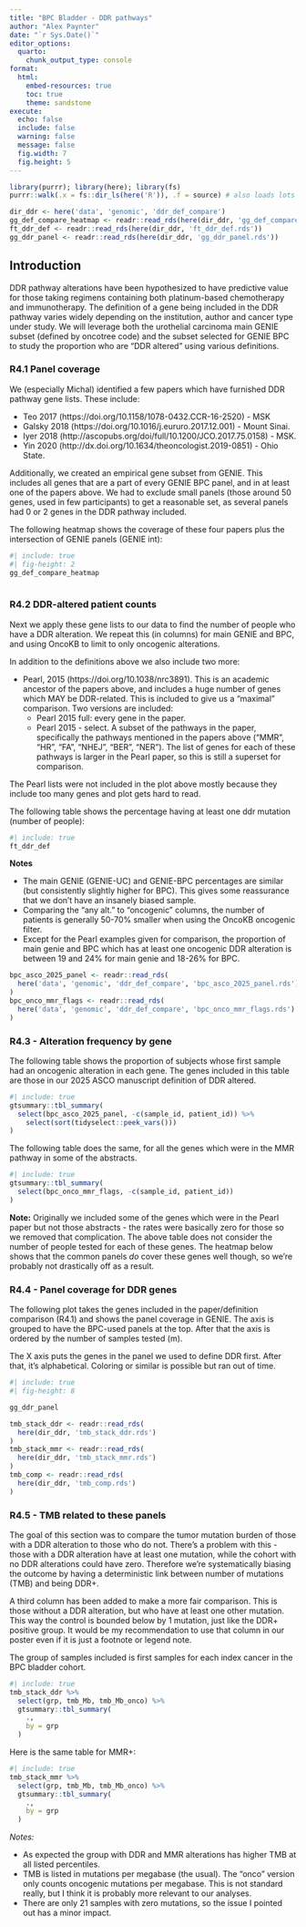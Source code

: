 ```yaml
---
title: "BPC Bladder - DDR pathways"
author: "Alex Paynter"
date: "`r Sys.Date()`"
editor_options:
  quarto:
    chunk_output_type: console
format:
  html:
    embed-resources: true
    toc: true
    theme: sandstone 
execute:
  echo: false
  include: false
  warning: false
  message: false
  fig.width: 7
  fig.height: 5
---
```


```r
library(purrr); library(here); library(fs)
purrr::walk(.x = fs::dir_ls(here('R')), .f = source) # also loads lots of packages.
```

```r
dir_ddr <- here('data', 'genomic', 'ddr_def_compare')
gg_def_compare_heatmap <- readr::read_rds(here(dir_ddr, 'gg_def_compare_heatmap.rds'))
ft_ddr_def <- readr::read_rds(here(dir_ddr, 'ft_ddr_def.rds'))
gg_ddr_panel <- readr::read_rds(here(dir_ddr, 'gg_ddr_panel.rds'))

```

## Introduction

DDR pathway alterations have been hypothesized to have predictive value for those taking regimens containing both platinum-based chemotherapy and immunotherapy.  The definition of a gene being included in the DDR pathway varies widely depending on the institution, author and cancer type under study.  We will leverage both the urothelial carcinoma main GENIE subset (defined by oncotree code) and the subset selected for GENIE BPC to study the proportion who are "DDR altered" using various definitions.

### R4.1 Panel coverage

We (especially Michal) identified a few papers which have furnished DDR pathway gene lists.  These include:

- Teo 2017 (https://doi.org/10.1158/1078-0432.CCR-16-2520) - MSK
- Galsky 2018 (https://doi.org/10.1016/j.eururo.2017.12.001) - Mount Sinai.
- Iyer 2018 (http://ascopubs.org/doi/full/10.1200/JCO.2017.75.0158) - MSK.
- Yin 2020 (http://dx.doi.org/10.1634/theoncologist.2019-0851) - Ohio State.

Additionally, we created an empirical gene subset from GENIE.  This includes all genes that are a part of every GENIE BPC panel, and in at least one of the papers above.  We had to exclude small panels (those around 50 genes, used in few participants) to get a reasonable set, as several panels had 0 or 2 genes in the DDR pathway included.

The following heatmap shows the coverage of these four papers plus the intersection of GENIE panels (GENIE int):

```r
#| include: true
#| fig-height: 2
gg_def_compare_heatmap  
  

```

### R4.2 DDR-altered patient counts

Next we apply these gene lists to our data to find the number of people who have a DDR alteration.  We repeat this (in columns) for main GENIE and BPC, and using OncoKB to limit to only oncogenic alterations.

In addition to the definitions above we also include two more:

- Pearl, 2015 (https://doi.org/10.1038/nrc3891).  This is an academic ancestor of the papers above, and includes a huge number of genes which MAY be DDR-related.  This is included to give us a "maximal" comparison.  Two versions are included:
  - Pearl 2015 full:  every gene in the paper.
  - Pearl 2015 - select.  A subset of the pathways in the paper, specifically the pathways mentioned in the papers above ("MMR", "HR", "FA", "NHEJ", "BER", "NER").  The list of genes for each of these pathways is larger in the Pearl paper, so this is still a superset for comparison.

The Pearl lists were not included in the plot above mostly because they include too many genes and plot gets hard to read.

The following table shows the percentage having at least one ddr mutation (number of people):

```r
#| include: true
ft_ddr_def
```

**Notes**

- The main GENIE (GENIE-UC) and GENIE-BPC percentages are similar (but consistently slightly higher for BPC).  This gives some reassurance that we don't have an insanely biased sample.
- Comparing the "any alt." to "oncogenic" columns, the number of patients is generally 50-70% smaller when using the OncoKB oncogenic filter. 
- Except for the Pearl examples given for comparison, the proportion of main genie and BPC which has at least one oncogenic DDR alteration is between 19 and 24% for main genie and 18-26% for BPC.






```r
bpc_asco_2025_panel <- readr::read_rds(
  here('data', 'genomic', 'ddr_def_compare', 'bpc_asco_2025_panel.rds')
)
bpc_onco_mmr_flags <- readr::read_rds(
  here('data', 'genomic', 'ddr_def_compare', 'bpc_onco_mmr_flags.rds')
)
```


### R4.3 - Alteration frequency by gene

The following table shows the proportion of subjects whose first sample had an oncogenic alteration in each gene.  The genes included in this table are those in our 2025 ASCO manuscript definition of DDR altered.

```r
#| include: true
gtsummary::tbl_summary(
  select(bpc_asco_2025_panel, -c(sample_id, patient_id)) %>%
    select(sort(tidyselect::peek_vars()))
)
```

The following table does the same, for all the genes which were in the MMR pathway in some of the abstracts.

```r
#| include: true
gtsummary::tbl_summary(
  select(bpc_onco_mmr_flags, -c(sample_id, patient_id))
)
```

**Note:** Originally we included some of the genes which were in the Pearl paper but not those abstracts - the rates were basically zero for those so we removed that complication.  The above table does not consider the number of people tested for each of these genes.  The heatmap below shows that the common panels *do* cover these genes well though, so we're probably not drastically off as a result.









### R4.4 - Panel coverage for DDR genes

The following plot takes the genes included in the paper/definition comparison (R4.1) and shows the panel coverage in GENIE.  The axis is grouped to have the BPC-used panels at the top.  After that the axis is ordered by the number of samples tested (m).

The X axis puts the genes in the panel we used to define DDR first.  After that, it's alphabetical.  Coloring or similar is possible but ran out of time.

```r
#| include: true
#| fig-height: 8

gg_ddr_panel
```




```r
tmb_stack_ddr <- readr::read_rds(
  here(dir_ddr, 'tmb_stack_ddr.rds')
)
tmb_stack_mmr <- readr::read_rds(
  here(dir_ddr, 'tmb_stack_mmr.rds')
)
tmb_comp <- readr::read_rds(
  here(dir_ddr, 'tmb_comp.rds')
)

```


### R4.5 - TMB related to these panels

The goal of this section was to compare the tumor mutation burden of those with a DDR alteration to those who do not.  There's a problem with this - those with a DDR alteration have at least one mutation, while the cohort with no DDR alterations could have zero.  Therefore we're systematically biasing the outcome by having a deterministic link between number of mutations (TMB) and being DDR+.

A third column has been added to make a more fair comparison.  This is those without a DDR alteration, but who have at least one other mutation.  This way the control is bounded below by 1 mutation, just like the DDR+ positive group.  It would be my recommendation to use that column in our poster even if it is just a footnote or legend note.

The group of samples included is first samples for each index cancer in the BPC bladder cohort.

```r
#| include: true
tmb_stack_ddr %>% 
  select(grp, tmb_Mb, tmb_Mb_onco) %>%
  gtsummary::tbl_summary(
    ., 
    by = grp
  )
```
Here is the same table for MMR+: 

```r
#| include: true
tmb_stack_mmr %>% 
  select(grp, tmb_Mb, tmb_Mb_onco) %>%
  gtsummary::tbl_summary(
    ., 
    by = grp
  )
```

*Notes:*

- As expected the group with DDR and MMR alterations has higher TMB at all listed percentiles.
- TMB is listed in mutations per megabase (the usual).  The "onco" version only counts oncogenic mutations per megabase.  This is not standard really, but I think it is probably more relevant to our analyses.
- There are only 21 samples with zero mutations, so the issue I pointed out has a minor impact.



